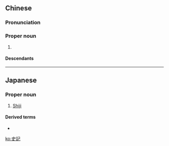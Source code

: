 {{also|史记}}
==Chinese==
{{zh-forms|s=史记}}
{{wikipedia|lang=zh}}

===Pronunciation===
{{zh-pron
|m=Shǐjì
|c=si2 gei3
|cat=pn
}}

===Proper noun===
{{zh-proper noun}}

# ''{{w|Records of the Grand Historian}}'' {{gloss|an important Chinese history book written by [[Han Dynasty]] scholar [[Sima Qian]] from 109 {{BC}} to 91 {{BC}}}}

====Descendants====
{{cjkv||しき||sử ký}}

{{zh-cat|Books}}

----

==Japanese==
{{wikipedia|lang=ja}}
{{ja-kanjitab|し|き|yomi=o}}

===Proper noun===
{{ja-pos|proper|しき}}

# [[w:Shiji|Shiji]]

====Derived terms====
* {{ja-r|史記抄|しきしょう}}

[[ko:史記]]